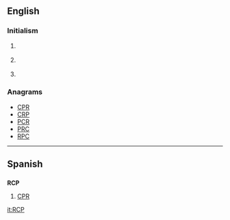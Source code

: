 ==English==
{{wikipedia}}

===Initialism===
{{en-initialism}}

# {{mechanical engineering}} {{initialism of|w:Reinforced Concrete Pipe|Reinforced Concrete Pipe}}
# {{politics}} {{initialism of|w:Revolutionary Communist Party|Revolutionary Communist Party}}
# {{software}} {{initialism of|w:Rich Client Platform|Rich Client Platform}}

===Anagrams===
* [[CPR#English|CPR]] 
* [[CRP#English|CRP]]
* [[PCR#English|PCR]]
* [[PRC#English|PRC]]
* [[RPC#English|RPC]]

----
==Spanish==

==={{initialism|lang=es}}===
'''RCP'''

# [[CPR]]

[[it:RCP]]